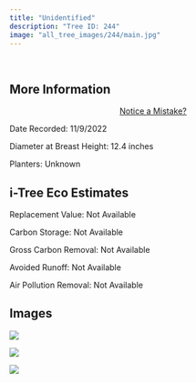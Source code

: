 ```yaml
---
title: "Unidentified"
description: "Tree ID: 244"
image: "all_tree_images/244/main.jpg"
---
```


<br>

## **More Information**
::: column-margin
<center><a class="button" href="https://forms.gle/W6f5nwYxrM33hF4f7">Notice a Mistake?</a></center>
:::


Date Recorded:  11/9/2022

Diameter at Breast Height:  12.4  inches

Planters:  Unknown

## **i-Tree Eco Estimates**


 Replacement Value: Not Available

 Carbon Storage: Not Available

 Gross Carbon Removal: Not Available

 Avoided Runoff: Not Available

 Air Pollution Removal: Not Available

## **Images**


 ![](all_tree_images/244/IMG_7271.jpg)

 ![](all_tree_images/244/IMG_7272.jpg)

 ![](all_tree_images/244/main.jpg)
